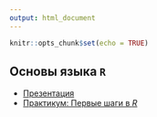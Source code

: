 ```yaml
---
output: html_document
---
```


```r
knitr::opts_chunk$set(echo = TRUE)
```

## Основы языка `R`

- [Презентация](Introduction_R.pdf)
- [Практикум: Первые шаги в *R*](01_intro_to_r.html)
<!-- - [Самостоятельная работа для закрепления пройденного](01_intro_to_r_practice.html) -->
